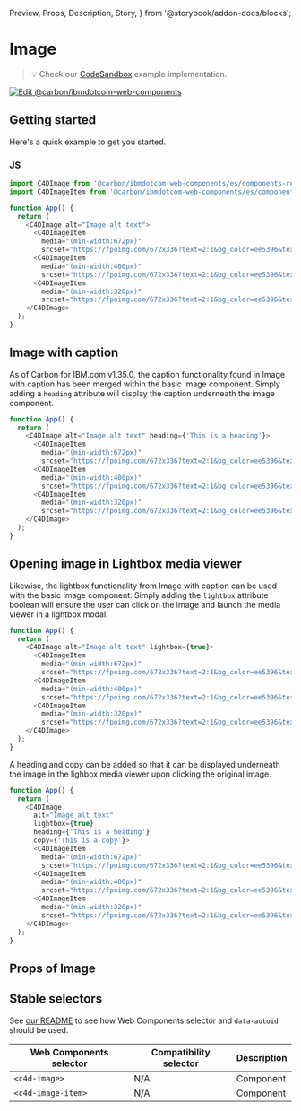   Preview,
  Props,
  Description,
  Story,
} from '@storybook/addon-docs/blocks';

# Image

> 💡 Check our
> [CodeSandbox](https://stackblitz.com/github/carbon-design-system/carbon-for-ibm-dotcom/tree/main/packages/web-components/examples/codesandbox/components-react/image)
> example implementation.

[![Edit @carbon/ibmdotcom-web-components](https://codesandbox.io/static/img/play-codesandbox.svg)](https://stackblitz.com/github/carbon-design-system/carbon-for-ibm-dotcom/tree/main/packages/web-components/examples/codesandbox/components-react/image)

## Getting started

Here's a quick example to get you started.

### JS

```javascript
import C4DImage from '@carbon/ibmdotcom-web-components/es/components-react/image/image.js';
import C4DImageItem from '@carbon/ibmdotcom-web-components/es/components-react/image/image-item.js';

function App() {
  return (
    <C4DImage alt="Image alt text">
      <C4DImageItem
        media="(min-width:672px)"
        srcset="https://fpoimg.com/672x336?text=2:1&bg_color=ee5396&text_color=161616"></C4DImageItem>
      <C4DImageItem
        media="(min-width:400px)"
        srcset="https://fpoimg.com/672x336?text=2:1&bg_color=ee5396&text_color=161616"></C4DImageItem>
      <C4DImageItem
        media="(min-width:320px)"
        srcset="https://fpoimg.com/672x336?text=2:1&bg_color=ee5396&text_color=161616"></C4DImageItem>
    </C4DImage>
  );
}
```

## Image with caption

As of Carbon for IBM.com v1.35.0, the caption functionality found in Image with
caption has been merged within the basic Image component. Simply adding a
`heading` attribute will display the caption underneath the image component.

```javascript
function App() {
  return (
    <C4DImage alt="Image alt text" heading={'This is a heading'}>
      <C4DImageItem
        media="(min-width:672px)"
        srcset="https://fpoimg.com/672x336?text=2:1&bg_color=ee5396&text_color=161616"></C4DImageItem>
      <C4DImageItem
        media="(min-width:400px)"
        srcset="https://fpoimg.com/672x336?text=2:1&bg_color=ee5396&text_color=161616"></C4DImageItem>
      <C4DImageItem
        media="(min-width:320px)"
        srcset="https://fpoimg.com/672x336?text=2:1&bg_color=ee5396&text_color=161616"></C4DImageItem>
    </C4DImage>
  );
}
```

## Opening image in Lightbox media viewer

Likewise, the lightbox functionality from Image with caption can be used with
the basic Image component. Simply adding the `lightbox` attribute boolean will
ensure the user can click on the image and launch the media viewer in a lightbox
modal.

```javascript
function App() {
  return (
    <C4DImage alt="Image alt text" lightbox={true}>
      <C4DImageItem
        media="(min-width:672px)"
        srcset="https://fpoimg.com/672x336?text=2:1&bg_color=ee5396&text_color=161616"></C4DImageItem>
      <C4DImageItem
        media="(min-width:400px)"
        srcset="https://fpoimg.com/672x336?text=2:1&bg_color=ee5396&text_color=161616"></C4DImageItem>
      <C4DImageItem
        media="(min-width:320px)"
        srcset="https://fpoimg.com/672x336?text=2:1&bg_color=ee5396&text_color=161616"></C4DImageItem>
    </C4DImage>
  );
}
```

A heading and copy can be added so that it can be displayed underneath the image
in the lighbox media viewer upon clicking the original image.

```javascript
function App() {
  return (
    <C4DImage
      alt="Image alt text"
      lightbox={true}
      heading={'This is a heading'}
      copy={'This is a copy'}>
      <C4DImageItem
        media="(min-width:672px)"
        srcset="https://fpoimg.com/672x336?text=2:1&bg_color=ee5396&text_color=161616"></C4DImageItem>
      <C4DImageItem
        media="(min-width:400px)"
        srcset="https://fpoimg.com/672x336?text=2:1&bg_color=ee5396&text_color=161616"></C4DImageItem>
      <C4DImageItem
        media="(min-width:320px)"
        srcset="https://fpoimg.com/672x336?text=2:1&bg_color=ee5396&text_color=161616"></C4DImageItem>
    </C4DImage>
  );
}
```

## Props of Image

<Props of={ImageProps} />

## Stable selectors

See
[our README](https://github.com/carbon-design-system/carbon-for-ibm-dotcom/tree/main/packages/web-components#stable-selectors-for-analytics-and-integratione2e-testing-in-web-components)
to see how Web Components selector and `data-autoid` should be used.

| Web Components selector | Compatibility selector | Description |
| ----------------------- | ---------------------- | ----------- |
| `<c4d-image>`           | N/A                    | Component   |
| `<c4d-image-item>`      | N/A                    | Component   |

<Description markdown={contributing} />
